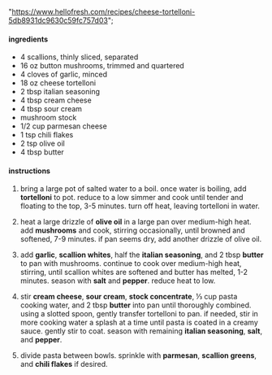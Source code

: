   "https://www.hellofresh.com/recipes/cheese-tortelloni-5db8931dc9630c59fc757d03";

#### ingredients

- 4 scallions, thinly sliced, separated
- 16 oz button mushrooms, trimmed and quartered
- 4 cloves of garlic, minced
- 18 oz cheese tortelloni
- 2 tbsp italian seasoning
- 4 tbsp cream cheese
- 4 tbsp sour cream
- mushroom stock
- 1/2 cup parmesan cheese
- 1 tsp chili flakes
- 2 tsp olive oil
- 4 tbsp butter

#### instructions

1. bring a large pot of salted water to a boil. once water is boiling, add **tortelloni** to pot. reduce to a low simmer and cook until tender and floating to the top, 3-5 minutes. turn off heat, leaving tortelloni in water.

2. heat a large drizzle of **olive oil** in a large pan over medium-high heat. add **mushrooms** and cook, stirring occasionally, until browned and softened, 7-9 minutes. if pan seems dry, add another drizzle of olive oil.

3. add **garlic**, **scallion whites**, half the **italian seasoning**, and 2 tbsp **butter** to pan with mushrooms. continue to cook over medium-high heat, stirring, until scallion whites are softened and butter has melted, 1-2 minutes. season with **salt** and **pepper**. reduce heat to low.

4. stir **cream cheese**, **sour cream**, **stock concentrate**, ⅓ cup pasta cooking water, and 2 tbsp **butter** into pan until thoroughly combined. using a slotted spoon, gently transfer tortelloni to pan. if needed, stir in more cooking water a splash at a time until pasta is coated in a creamy sauce. gently stir to coat. season with remaining **italian seasoning**, **salt**, and **pepper**.

5. divide pasta between bowls. sprinkle with **parmesan**, **scallion greens**, and **chili flakes** if desired.
